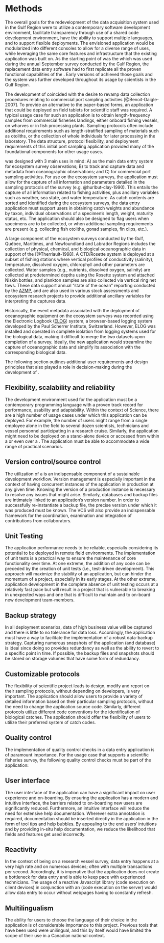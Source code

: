 # Methods

The overall goals for the redevelopment of the data acquisition system used in the \gls{dfo} Gulf Region were to utilize a contemporary software development environment, facilitate transparency through use of a shared code development environment, have the ability to support multiple languages, and to support flexible deployments. 
The envisioned application would be modularized into different consoles to allow for a diverse range of uses, while leveraging the same core features and infrastructure that the existing application was built on. 
As the starting point of \gls{andes} was the \gls{ese} which was used during the annual September survey conducted by the \gls{dfo} Gulf Region, the replacement data entry software had to first replicate all the proven functional capabilities of the \gls{ese}.
Early versions of \gls{andes} achieved those goals and the system was further developed throughout its usage by scientists in the Gulf Region.

The development of \gls{andes} coincided with the desire to revamp data collection procedures relating to commercial port sampling activities [@Benoit-Daigle-2007].
To provide an alternative to the paper-based forms, an application that could be deployed on field tablets for scientific staff was required.
A typical usage case for such an application is to obtain length-frequency samples from commercial fisheries landings, either onboard fishing vessels, on wharves or in fish processing plants.
Sampling protocols often include additional requirements such as length-stratified sampling of materials such as otoliths, or the collection of whole individuals for later processing in the laboratory.
The data structure, protocol flexibility, and deployment requirements of this initial port sampling application provided many of the foundational components for other usage cases.

\gls{andes} was designed with 3 main uses in mind:
A) as the main data entry system for ecosystem survey observations;
B) to track and capture data and metadata from oceanographic observations; and
C) for commercial port sampling activities.
For use on the ecosystem surveys, the application must allow for the capture of all information and parameters detailed in the sampling protocols of the survey (e.g. @hurlbut-clay-1990).
This entails the capture of all information related to fishing activities, plus ancillary variables such as weather, sea state, and water temperature.
As catch contents are sorted and identified during the ecosystem surveys, the data entry application must support users in obtaining catch weights and abundance by taxon, individual observations of a specimen's length, weight, maturity status, etc.
The application should also be designed to flag users when specimens are to be collected, or when additional sampling requirements are present (e.g. collecting fish otoliths, gonad samples, fin clips, etc.).

A large component of the ecosystem surveys conducted by the Gulf, Québec, Maritimes, and Newfoundland and Labrador Regions includes the collection of physical, chemical, and biological oceanographic data in support of the \gls{azmp} [@Therriault-1998].
A CTD/Rosette system is deployed at a subset of fishing stations where vertical profiles of conductivity (salinity), temperature, dissolved oxygen, chlorophyll and other parameters are collected.
Water samples (e.g., nutrients, dissolved oxygen, salinity) are collected at predetermined depths using the Rosette system and attached Niskin bottles, and plankton samples are also collected via vertical ring net tows.
These data support annual "state of the ocean" reporting conducted by the [AZMP](https://www.dfo-mpo.gc.ca/science/data-donnees/azmp-pmza/index-eng.html), and are also used in various stock assessments and ecosystem research projects to provide additional ancillary variables for interpreting the captures data.

Historically, the event metadata associated with the deployment of oceanographic equipment on the ecosystem surveys was recorded using the Electronic Logbook ([ELOG](https://elog.psi.ch/elog/)) system, a browser-based logging system developed by the Paul Scherrer Institute, Switzerland.
However, ELOG was installed and operated in complete isolation from logging systems used for the biological data, making it difficult to merge the two datasets upon completion of a survey.
Ideally, the new application would streamline the capture of oceanographic data and simplify its association with the corresponding biological data.

The following section outlines additional user requirements and design principles that also played a role in decision-making during the development of \gls{andes}. 


## Flexibility, scalability and reliability

The development environment used for the application must be a contemporary programming language with a proven track record for performance, usability and adaptability.
Within the context of \gls{dfo} Science, there are a high number of usage cases under which this application can be deployed.
For example, the number of users might range from a single employee alone in the field to several dozen scientists, technicians and vessel personnel participating in a research cruise.
Similarly, the application might need to be deployed on a stand-alone device or accessed from within a \gls{lan} or even over a \gls{wan}.
The application must be able to accommodate a wide range of practical scenarios.

## Version control/source control

The utilization of a \gls{vcs} is an indispensable component of a sustainable development workflow.
Version management is especially important in the context of having concurrent instances of the application in production at any given time.
Knowing the version of a production instance is necessary to resolve any issues that might arise.
Similarly, databases and backup files are intimately linked to an application's version number.
In order to successfully re-instantiate a backup file, the precise version under which it was produced must be known.
The VCS will also provide an indispensable framework for the coordination, examination and integration of contributions from collaborators.

## Unit Testing

The application performance needs to be reliable, especially considering its potential to be deployed in remote field environments.
The implementation of unit tests is a practical way to ensure the maintenance of core functionality over time.
At one extreme, the addition of any code can be preceded by the creation of unit tests (i.e., test-driven development).
This approach will maximize the stability of an application, but can hinder the momentum of a project, especially in its early stages.
At the other extreme, application development in the complete absence of unit testing occurs at a relatively fast pace but will result in a project that is vulnerable to breaking in unexpected ways and one that is difficult to maintain and to on-board new development team-members.

## Backup strategy

In all deployment scenarios, data of high business value will be captured and there is little to no tolerance for data loss.
Accordingly, the application must have a way to facilitate the implementation of a robust data-backup strategy.
Capturing numerous snapshots of the application (and database) is ideal since doing so provides redundancy as well as the ability to revert to a specific point in time.
If possible, the backup files and snapshots should be stored on storage volumes that have some form of redundancy.

## Customizable protocols

The flexibility of scientific project leads to design, modify and report on their sampling protocols, without depending on developers, is very important.
The application should allow users to provide a variety of detailed information based on their particular sampling protocols, without the need to change the application source code.
Similarly, different protocols utilize different code conventions for the identification of biological catches.
The application should offer the flexibility of users to utilize their preferred system of catch codes.

## Quality control

The implementation of quality control checks in a data entry application is of paramount importance.
For the usage case that supports a scientific fisheries survey, the following quality control checks must be part of the application:

\begin{description}
\item[Fishing sets]{The application should ensure all the required information about a fishing location have been filled in.
Users should be warned if the fishing station start and/or end coordinates fall outside the expected sampling stratum (if applicable).}
\item[Catches]{The application should verify the validity of catches that do not have any specimen-level data entry associated with them.
This validation is important to help identify catches that might have been entered accidentally.}
\item[Specimens]{The application should flag specimens whose length falls outside an acceptable range and should not allow blank values.
Similarly, a validation of the specimen's length-to-weight ratio should be performed to warn users if a recorded measurement falls outside the expected range.}
\item[Observations]{Individual observations are characterized by an observation type.
Observation types should have predefined data types such as integer, float, string or categorical.
The application should ensure that inputted observation values respect the data type of the corresponding observation type, and falls within an allowable redefined range.
In the case where an observation type (e.g., sex) has a set of defined categories (e.g., male, female, unknown), the application should ensure that any entered values fall within the set of available options.}
\end{description}

## User interface

The user interface of the application can have a significant impact on user experience and on-boarding.
By ensuring the application has a modern and intuitive interface, the barriers related to on-boarding new users are significantly reduced.
Furthermore, an intuitive interface will reduce the need for extensive help documentation.
Wherever extra annotation is required, documentation should be inserted directly in the application in the form of tool tips and help bubbles.
By appealing to the end users' intuitions and by providing in-situ help documentation, we reduce the likelihood that fields and features get used incorrectly.

## Reactivity

In the context of being on a research vessel survey, data entry happens at a very high rate and on numerous devices; often with multiple transactions per second.
Accordingly, it is imperative that the application does not create a bottleneck for data entry and is able to keep pace with experienced technicians.
The usage of a reactive Javascript library (code execution on client devices) in conjunction with an \gls{api} (code execution on the server) would allow data entry to occur without webpages having to constantly refresh.

## Multilingualism

The ability for users to choose the language of their choice in the application is of considerable importance to this project.
Previous tools that have been used were unilingual, and this by itself would have limited the scope of their use in a Canadian national context.
